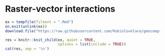 # Raster-vector interactions {#raster-vector}

```r
ex = tempfile(fileext = ".Rmd")
on.exit(unlink(ex))
download.file("https://raw.githubusercontent.com/Robinlovelace/geocompr/main/_06-ex.Rmd", ex)
```

```r
res = knitr::knit_child(ex, quiet = TRUE,
                        options = list(include = TRUE))
cat(res, sep = '\n')
```